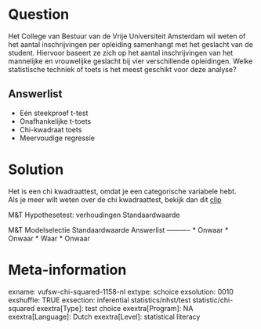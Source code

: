 Question
========
Het College van Bestuur van de Vrije Universiteit Amsterdam wil weten of het aantal inschrijvingen per opleiding samenhangt met het geslacht van de student. Hiervoor baseert ze zich op het aantal inschrijvingen van het mannelijke en vrouwelijke geslacht bij vier verschillende opleidingen. Welke statistische techniek of toets is het meest geschikt voor deze analyse?

Answerlist
----------
* Eén steekproef t-test
* Onafhankelijke t-toets
* Chi-kwadraat toets
* Meervoudige regressie

Solution
========

Het is een chi kwadraattest, omdat je een categorische variabele hebt.  
Als je meer wilt weten over de chi kwadraattest, bekijk dan dit
[clip](https://www.youtube.com/watch?v=izw6vGctckA&index=2&list=PLyLpEs0x9BnkqWS0k674CckSeAeJ4A3W7)

M&T Hypothesetest: verhoudingen Standaardwaarde

M&T Modelselectie Standaardwaarde
Answerlist
----------
* Onwaar
* Onwaar
* Waar
* Onwaar

Meta-information
================
exname: vufsw-chi-squared-1158-nl
extype: schoice
exsolution: 0010
exshuffle: TRUE
exsection: inferential statistics/nhst/test statistic/chi-squared
exextra[Type]: test choice
exextra[Program]: NA
exextra[Language]: Dutch
exextra[Level]: statistical literacy

